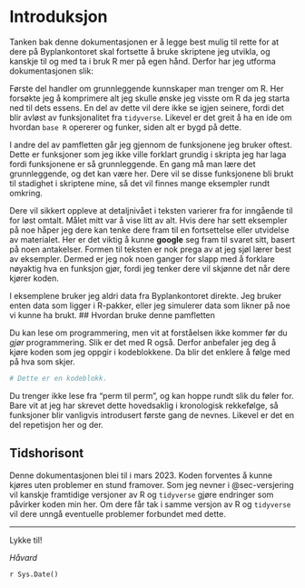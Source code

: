 # Introduksjon

Tanken bak denne dokumentasjonen er å legge best mulig til rette for at dere på Byplankontoret skal fortsette å bruke skriptene jeg utvikla, og kanskje til og med ta i bruk R mer på egen hånd. Derfor har jeg utforma dokumentasjonen slik: 

Første del handler om grunnleggende kunnskaper man trenger om R. Her forsøkte jeg å komprimere alt jeg skulle ønske jeg visste om R da jeg starta ned til dets essens. En del av dette vil dere ikke se igjen seinere, fordi det blir avløst av funksjonalitet fra `tidyverse`. Likevel er det greit å ha en ide om hvordan `base R` opererer og funker, siden alt er bygd på dette. 

I andre del av pamfletten går jeg gjennom de funksjonene jeg bruker oftest. Dette er funksjoner som jeg ikke ville forklart grundig i skripta jeg har laga fordi funksjonene er så grunnleggende. En gang må man lære det grunnleggende, og det kan være her. Dere vil se disse funksjonene bli brukt til stadighet i skriptene mine, så det vil finnes mange eksempler rundt omkring.

Dere vil sikkert oppleve at detaljnivået i teksten varierer fra for inngående til for løst omtalt. Målet mitt var å vise litt av alt. Hvis dere har sett eksempler på noe håper jeg dere kan tenke dere fram til en fortsettelse eller utvidelse av materialet. Her er det viktig å kunne **google** seg fram til svaret sitt, basert på noen antakelser. Formen til teksten er nok prega av at jeg sjøl lærer best av eksempler. Dermed er jeg nok noen ganger for slapp med å forklare nøyaktig hva en funksjon gjør, fordi jeg tenker dere vil skjønne det når dere kjører koden. 

I eksemplene bruker jeg aldri data fra Byplankontoret direkte. Jeg bruker enten data som ligger i R-pakker, eller jeg simulerer data som likner på noe vi kunne ha brukt. 
## Hvordan bruke denne pamfletten

Du kan lese om programmering, men vit at forståelsen ikke kommer før du *gjør* programmering. Slik er det med R også. Derfor anbefaler jeg deg å kjøre koden som jeg oppgir i kodeblokkene. Da blir det enklere å følge med på hva som skjer.

```r
# Dette er en kodeblokk.
```

Du trenger ikke lese fra "perm til perm", og kan hoppe rundt slik du føler for. Bare vit at jeg har skrevet dette hovedsaklig i kronologisk rekkefølge, så funksjoner blir vanligvis introdusert første gang de nevnes. Likevel er det en del repetisjon her og der. 


## Tidshorisont

Denne dokumentasjonen blei til i mars 2023. Koden forventes å kunne kjøres uten problemer en stund framover. Som jeg nevner i @sec-versjering vil kanskje framtidige versjoner av R og `tidyverse` gjøre endringer som påvirker koden min her. Om dere får tak i samme versjon av R og `tidyverse` vil dere unngå eventuelle problemer forbundet med dette. 

---

Lykke til!

*Håvard*

`r Sys.Date()`
